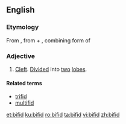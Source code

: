 ==English==

===Etymology===
From {{etyl|la|en}} {{m|la|bifidus||cleft}}, from {{m|la|bi-||two}} + {{m|la|-fidus}}, combining form of {{m|la|findo||I cleave, split}}

===Adjective===
{{en-adj|-}}

# [[cleft|Cleft]]. [[divided|Divided]] into [[two]] [[lobe]]s.

====Related terms====
* [[trifid]]
* [[multifid]]

[[et:bifid]]
[[ku:bifid]]
[[ro:bifid]]
[[ta:bifid]]
[[vi:bifid]]
[[zh:bifid]]